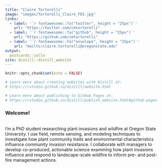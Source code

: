 ```yaml
---
title: "Claire Tortorelli"
image: "images/Tortorelli_Claire_FES.jpg"
links:
  - label: '`r fontawesome::fa("twitter", height = "25px")`'
    url: "https://twitter.com/cmtortorelli"
  - label: '`r fontawesome::fa("github", height = "25px")`'
    url: "https://github.com/cmtortorelli"
  - label: '`r fontawesome::fa("envelope", height = "25px")`'
    url: "mailto:claire.tortorelli@oregonstate.edu"
output:
  postcards::jolla
site: distill::distill_website
---
```


```r
knitr::opts_chunk$set(echo = FALSE)

# Learn more about creating websites with Distill at:
# https://rstudio.github.io/distill/website.html

# Learn more about publishing to GitHub Pages at:
# https://rstudio.github.io/distill/publish_website.html#github-pages

```

### Welcome!
<br>I'm a PhD student researching plant invasions and wildfire at Oregon State University. I use field,  remote sensing, and modeling techniques to investigate how plant community traits and environmental characteristics influence community invasion resistance. I collaborate with managers to develop co-produced, actionable science examining how plant invasions influence and respond to landscape-scale wildfire to inform pre- and post-fire management actions. 

<!-- See my CV for more information:   -->
<!-- [CV](https://ariel.rbind.io/files/acm_resume.html) -->

